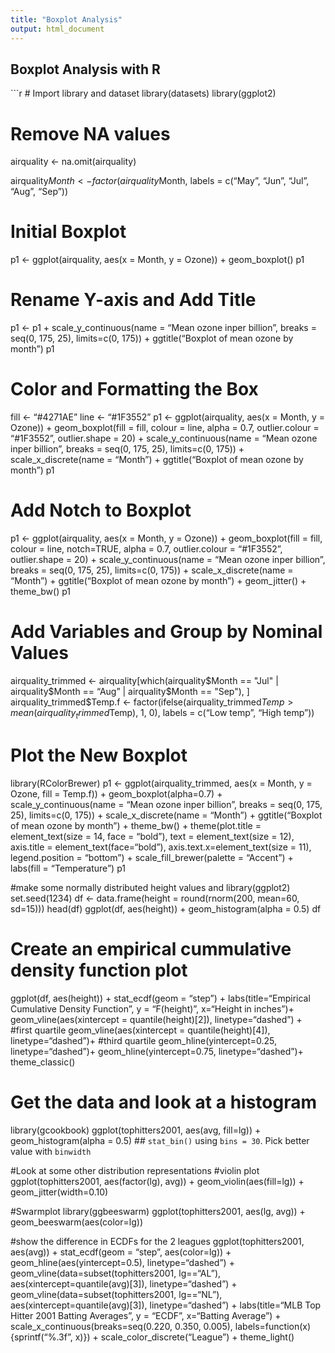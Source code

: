 ---
title: "Boxplot Analysis"
output: html_document
---

## Boxplot Analysis with R

```{r all_code, warning=FALSE, message=FALSE}
# Import library and dataset 
library(datasets)
library(ggplot2)

# Remove NA values
airquality <- na.omit(airquality)

airquality$Month <- factor(airquality$Month, labels = c("May", "Jun", "Jul", "Aug", "Sep"))

# Initial Boxplot
p1 <- ggplot(airquality, aes(x = Month, y = Ozone)) + geom_boxplot()
p1

# Rename Y-axis and Add Title
p1 <- p1 + scale_y_continuous(name = "Mean ozone in\nparts per billion", breaks = seq(0, 175, 25), limits=c(0, 175)) + ggtitle("Boxplot of mean ozone by month")
p1

# Color and Formatting the Box
fill <- "#4271AE"
line <- "#1F3552"
p1 <- ggplot(airquality, aes(x = Month, y = Ozone)) + geom_boxplot(fill = fill, colour = line, alpha = 0.7, outlier.colour = "#1F3552", outlier.shape = 20) + scale_y_continuous(name = "Mean ozone in\nparts per billion", breaks = seq(0, 175, 25), limits=c(0, 175)) + scale_x_discrete(name = "Month") + ggtitle("Boxplot of mean ozone by month")
p1

# Add Notch to Boxplot
p1 <- ggplot(airquality, aes(x = Month, y = Ozone)) + geom_boxplot(fill = fill, colour = line, notch=TRUE, alpha = 0.7, outlier.colour = "#1F3552", outlier.shape = 20) + scale_y_continuous(name = "Mean ozone in\nparts per billion", breaks = seq(0, 175, 25), limits=c(0, 175)) + scale_x_discrete(name = "Month") + ggtitle("Boxplot of mean ozone by month") + geom_jitter() + theme_bw()
p1

# Add Variables and Group by Nominal Values
airquality_trimmed <- airquality[which(airquality$Month == "Jul" | airquality$Month == "Aug" | airquality$Month == "Sep"), ]
airquality_trimmed$Temp.f <- factor(ifelse(airquality_trimmed$Temp > mean(airquality_trimmed$Temp), 1, 0), labels = c("Low temp", "High temp"))

# Plot the New Boxplot
library(RColorBrewer)
p1 <- ggplot(airquality_trimmed, aes(x = Month, y = Ozone, fill = Temp.f)) + geom_boxplot(alpha=0.7) + scale_y_continuous(name = "Mean ozone in\nparts per billion", breaks = seq(0, 175, 25), limits=c(0, 175)) + scale_x_discrete(name = "Month") + ggtitle("Boxplot of mean ozone by month") + theme_bw() + theme(plot.title = element_text(size = 14, face = "bold"), text = element_text(size = 12), axis.title = element_text(face="bold"), axis.text.x=element_text(size = 11), legend.position = "bottom") + scale_fill_brewer(palette = "Accent") + labs(fill = "Temperature")
p1









#make	some	normally	distributed	height	values	and	
library(ggplot2)
set.seed(1234)
df <- data.frame(height = round(rnorm(200, mean=60, sd=15)))
head(df)
ggplot(df, aes(height)) +
  geom_histogram(alpha = 0.5)
df



# Create	an	empirical	cummulative	density	function	plot
ggplot(df, aes(height)) +
  stat_ecdf(geom = "step") +
  labs(title="Empirical Cumulative Density Function",
  y = "F(height)", x="Height in inches")+
  geom_vline(aes(xintercept = quantile(height)[2]), linetype="dashed") + #first quartile
  geom_vline(aes(xintercept = quantile(height)[4]), linetype="dashed")+ #third quartile
  geom_hline(yintercept=0.25, linetype="dashed")+
  geom_hline(yintercept=0.75, linetype="dashed")+
  theme_classic()



# Get the data and look	at	a	histogram
library(gcookbook)
ggplot(tophitters2001, aes(avg, fill=lg)) +
  geom_histogram(alpha = 0.5)
## `stat_bin()` using `bins = 30`. Pick better value with `binwidth`




#Look	at	some	other	distribution	representations
#violin plot
ggplot(tophitters2001, aes(factor(lg), avg)) +
  geom_violin(aes(fill=lg)) +
  geom_jitter(width=0.10)

#Swarmplot
library(ggbeeswarm)
ggplot(tophitters2001, aes(lg, avg)) +
  geom_beeswarm(aes(color=lg))




#show	the	difference	in	ECDFs	for	the	2	leagues
ggplot(tophitters2001, aes(avg)) +
  stat_ecdf(geom = "step", aes(color=lg)) +
  geom_hline(aes(yintercept=0.5), linetype="dashed") +
  geom_vline(data=subset(tophitters2001, lg=="AL"), aes(xintercept=quantile(avg)[3]),
             linetype="dashed") +
  geom_vline(data=subset(tophitters2001, lg=="NL"), aes(xintercept=quantile(avg)[3]),
             linetype="dashed") +
  labs(title="MLB Top Hitter 2001 Batting Averages",
       y = "ECDF", x="Batting Average") +
  scale_x_continuous(breaks=seq(0.220, 0.350, 0.005), 
                     labels=function(x){sprintf("%.3f", x)}) +
  scale_color_discrete("League") +
  theme_light()

